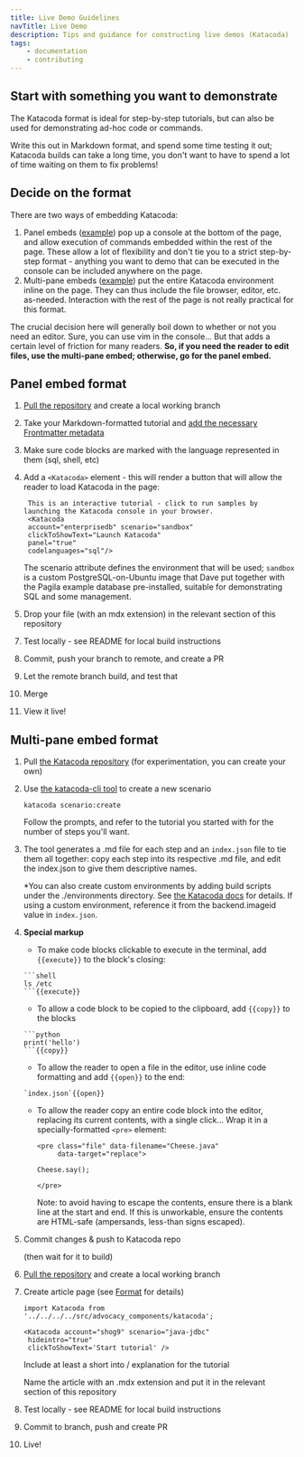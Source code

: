 ```yaml
---
title: Live Demo Guidelines
navTitle: Live Demo
description: Tips and guidance for constructing live demos (Katacoda)
tags:
    - documentation
    - contributing
---
```


<!-- Demo only: add top level section for "building/sql" to illustrate that too -->

## Start with something you want to demonstrate

The Katacoda format is ideal for step-by-step tutorials, but can also be used for demonstrating ad-hoc code or commands.

Write this out in Markdown format, and spend some time testing it out; Katacoda builds can take a long time, you don't want to have to spend a lot of time waiting on them to fix problems!

## Decide on the format

There are two ways of embedding Katacoda: 

1. Panel embeds ([example](/getting-started/installing_postgres/docker)) pop up a console at the bottom of the page, and allow execution of commands embedded within the rest of the page. 
   These allow a lot of flexibility and don't tie you to a strict step-by-step format - anything you want to demo that can be executed in the console can be included anywhere on the page.
2. Multi-pane embeds ([example](/getting-started/connecting_to_postgres/java/02_JDBC)) put the entire Katacoda environment inline on the page. They can thus include the file browser, editor, etc. as-needed.
   Interaction with the rest of the page is not really practical for this format.

The crucial decision here will generally boil down to whether or not you need an editor. Sure, you can use vim in the console... But that adds a certain level of friction for many readers. **So, if you need the reader to edit files, use the multi-pane embed; otherwise, go for the panel embed.**

## Panel embed format

1. [Pull the repository](https://github.com/rocketinsights/edb_docs_advocacy) and create a local working branch

2. Take your Markdown-formatted tutorial and [add the necessary Frontmatter metadata](../style)

3. Make sure code blocks are marked with the language represented in them (sql, shell, etc)

4. Add a `<Katacoda>` element - this will render a button that will allow the reader to load Katacoda in the page:


        This is an interactive tutorial - click to run samples by launching the Katacoda console in your browser.
        <Katacoda 
        account="enterprisedb" scenario="sandbox" 
        clickToShowText="Launch Katacoda" 
        panel="true"
        codelanguages="sql"/>

   The scenario attribute defines the environment that will be used; `sandbox` is a custom PostgreSQL-on-Ubuntu image that Dave put together with the Pagila example database pre-installed, suitable for demonstrating SQL and some management.

6. Drop your file (with an mdx extension) in the relevant section of this repository
<!-- Demo only: add top level section for "building/sql" to illustrate that too -->

7. Test locally - see README for local build instructions

8. Commit, push your branch to remote, and create a PR

9. Let the remote branch build, and test that

10. Merge

11. View it live!

## Multi-pane embed format

1. Pull [the Katacoda repository](https://github.com/EnterpriseDB/katacoda-scenarios) (for experimentation, you can create your own)

2. Use [the katacoda-cli tool](https://www.katacoda.com/cli) to create a new scenario 

   ```
   katacoda scenario:create
   ```

   Follow the prompts, and refer to the tutorial you started with for the number of steps you'll want.

3. The tool generates a .md file for each step and an `index.json` file to tie them all together: copy each step into its respective .md file, and edit the index.json to give them descriptive names.

   *You can also create custom environments by adding build scripts under the ./environments directory. See [the Katacoda docs](https://www.katacoda.community/custom-environment.html) for details. If using a custom environment, reference it from the backend.imageid value in `index.json`.

4. **Special markup**

   - To make code blocks clickable to execute in the terminal, add `{{execute}}` to the block's closing:

    ~~~
    ```shell
    ls /etc
    ```{{execute}}
    ~~~

   - To allow a code block to be copied to the clipboard, add `{{copy}}` to the blocks

    ~~~
    ```python
    print('hello')
    ```{{copy}}
    ~~~

   - To allow the reader to open a file in the editor, use inline code formatting and add `{{open}}` to the end:

    ~~~
    `index.json`{{open}}
    ~~~

   - To allow the reader copy an entire code block into the editor, replacing its current contents, with a single click... Wrap it in a specially-formatted `<pre>` element:

     ```
     <pre class="file" data-filename="Cheese.java" 
          data-target="replace">

     Cheese.say();

     </pre>
     ```
     Note: to avoid having to escape the contents, ensure there is a blank line at the start and end. If this is unworkable, ensure the contents are HTML-safe (ampersands, less-than signs escaped).

5. Commit changes & push to Katacoda repo

   (then wait for it to build)

6. [Pull the repository](https://github.com/rocketinsights/edb_docs_advocacy) and create a local working branch

7. Create article page (see [Format](../style) for details)

   ```
   import Katacoda from '../../../../src/advocacy_components/katacoda';

   <Katacoda account="shog9" scenario="java-jdbc" 
    hideintro="true" 
    clickToShowText='Start tutorial' />
   ```
   Include at least a short into / explanation for the tutorial

   Name the article with an .mdx extension and put it in the relevant section of this repository

8. Test locally - see README for local build instructions

9. Commit to branch, push and create PR

10. Live!
